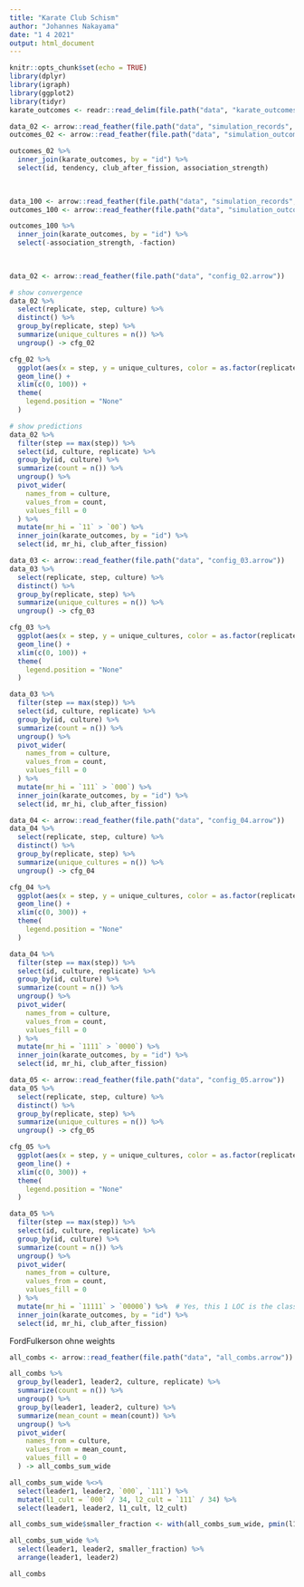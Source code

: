 ```yaml
---
title: "Karate Club Schism"
author: "Johannes Nakayama"
date: "1 4 2021"
output: html_document
---
```


```r
knitr::opts_chunk$set(echo = TRUE)
library(dplyr)
library(igraph)
library(ggplot2)
library(tidyr)
karate_outcomes <- readr::read_delim(file.path("data", "karate_outcomes.csv"), delim = ";")
```



```r
data_02 <- arrow::read_feather(file.path("data", "simulation_records", "config_02.arrow"))
outcomes_02 <- arrow::read_feather(file.path("data", "simulation_outcomes", "outcome_config_02.arrow")) 
```

```r

outcomes_02 %>% 
  inner_join(karate_outcomes, by = "id") %>% 
  select(id, tendency, club_after_fission, association_strength)
  
  

```

```r
data_100 <- arrow::read_feather(file.path("data", "simulation_records", "config_100.arrow"))
outcomes_100 <- arrow::read_feather(file.path("data", "simulation_outcomes", "outcome_config_100.arrow")) 
```

```r

outcomes_100 %>% 
  inner_join(karate_outcomes, by = "id") %>% 
  select(-association_strength, -faction)
  
  

```









```r

data_02 <- arrow::read_feather(file.path("data", "config_02.arrow"))

# show convergence 
data_02 %>% 
  select(replicate, step, culture) %>% 
  distinct() %>% 
  group_by(replicate, step) %>% 
  summarize(unique_cultures = n()) %>% 
  ungroup() -> cfg_02

cfg_02 %>% 
  ggplot(aes(x = step, y = unique_cultures, color = as.factor(replicate))) +
  geom_line() +
  xlim(c(0, 100)) +
  theme(
    legend.position = "None"
  )

# show predictions
data_02 %>% 
  filter(step == max(step)) %>% 
  select(id, culture, replicate) %>% 
  group_by(id, culture) %>% 
  summarize(count = n()) %>% 
  ungroup() %>% 
  pivot_wider(
    names_from = culture,
    values_from = count,
    values_fill = 0
  ) %>% 
  mutate(mr_hi = `11` > `00`) %>%   
  inner_join(karate_outcomes, by = "id") %>% 
  select(id, mr_hi, club_after_fission)

```

```r

data_03 <- arrow::read_feather(file.path("data", "config_03.arrow"))
data_03 %>% 
  select(replicate, step, culture) %>% 
  distinct() %>% 
  group_by(replicate, step) %>% 
  summarize(unique_cultures = n()) %>% 
  ungroup() -> cfg_03

cfg_03 %>% 
  ggplot(aes(x = step, y = unique_cultures, color = as.factor(replicate))) +
  geom_line() +
  xlim(c(0, 100)) +
  theme(
    legend.position = "None"
  )

data_03 %>% 
  filter(step == max(step)) %>% 
  select(id, culture, replicate) %>% 
  group_by(id, culture) %>% 
  summarize(count = n()) %>% 
  ungroup() %>% 
  pivot_wider(
    names_from = culture,
    values_from = count,
    values_fill = 0
  ) %>% 
  mutate(mr_hi = `111` > `000`) %>% 
  inner_join(karate_outcomes, by = "id") %>% 
  select(id, mr_hi, club_after_fission)

```


```r

data_04 <- arrow::read_feather(file.path("data", "config_04.arrow"))
data_04 %>% 
  select(replicate, step, culture) %>% 
  distinct() %>% 
  group_by(replicate, step) %>% 
  summarize(unique_cultures = n()) %>% 
  ungroup() -> cfg_04

cfg_04 %>% 
  ggplot(aes(x = step, y = unique_cultures, color = as.factor(replicate))) +
  geom_line() +
  xlim(c(0, 300)) +
  theme(
    legend.position = "None"
  )

data_04 %>% 
  filter(step == max(step)) %>% 
  select(id, culture, replicate) %>% 
  group_by(id, culture) %>% 
  summarize(count = n()) %>% 
  ungroup() %>% 
  pivot_wider(
    names_from = culture,
    values_from = count,
    values_fill = 0
  ) %>% 
  mutate(mr_hi = `1111` > `0000`) %>% 
  inner_join(karate_outcomes, by = "id") %>% 
  select(id, mr_hi, club_after_fission)

```




```r

data_05 <- arrow::read_feather(file.path("data", "config_05.arrow"))
data_05 %>% 
  select(replicate, step, culture) %>% 
  distinct() %>% 
  group_by(replicate, step) %>% 
  summarize(unique_cultures = n()) %>% 
  ungroup() -> cfg_05

cfg_05 %>% 
  ggplot(aes(x = step, y = unique_cultures, color = as.factor(replicate))) +
  geom_line() +
  xlim(c(0, 300)) +
  theme(
    legend.position = "None"
  )

data_05 %>% 
  filter(step == max(step)) %>% 
  select(id, culture, replicate) %>% 
  group_by(id, culture) %>% 
  summarize(count = n()) %>% 
  ungroup() %>% 
  pivot_wider(
    names_from = culture,
    values_from = count,
    values_fill = 0
  ) %>% 
  mutate(mr_hi = `11111` > `00000`) %>%  # Yes, this 1 LOC is the classifier that reproduces Zachary PERFECTLY...
  inner_join(karate_outcomes, by = "id") %>% 
  select(id, mr_hi, club_after_fission)

```


FordFulkerson ohne weights


```r

all_combs <- arrow::read_feather(file.path("data", "all_combs.arrow"))

```

```r

all_combs %>% 
  group_by(leader1, leader2, culture, replicate) %>% 
  summarize(count = n()) %>% 
  ungroup() %>% 
  group_by(leader1, leader2, culture) %>% 
  summarize(mean_count = mean(count)) %>% 
  ungroup() %>% 
  pivot_wider(
    names_from = culture,
    values_from = mean_count,
    values_fill = 0
  ) -> all_combs_sum_wide

all_combs_sum_wide %<>% 
  select(leader1, leader2, `000`, `111`) %>% 
  mutate(l1_cult = `000` / 34, l2_cult = `111` / 34) %>% 
  select(leader1, leader2, l1_cult, l2_cult) 

all_combs_sum_wide$smaller_fraction <- with(all_combs_sum_wide, pmin(l1_cult, l2_cult))

all_combs_sum_wide %>% 
  select(leader1, leader2, smaller_fraction) %>% 
  arrange(leader1, leader2)

```



```r

all_combs

```



























































